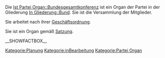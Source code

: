 
Die [[Ist Partei Organ::Bundesgesamtkonferenz]] ist ein Organ der Partei in der Gliederung [[In Gliederung::Bund]]. Sie ist die Versammlung der Mitglieder.

Sie arbeitet nach ihrer [[Hat Geschäftsordnung::Go_Bundesgesamtkonferenz| Geschäftsordnung]].

Sie ist ein Organ gemäß [[Ist definiert in Satzung::Satzung#.C2.A7_10_Die_Bundesgesamtkonferenz| Satzung]].


__SHOWFACTBOX__

[[Kategorie:Planung]]
[[Kategorie:inBearbeitung]]
[[Kategorie:Partei Organ]]